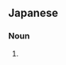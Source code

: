==Japanese==
{{ja-kanjitab|yomi=irr}}

===Noun===
{{ja-noun|こまい|コマイ}}

# {{altspell|lang=ja|氷下魚||[[saffron]] [[cod]]}}